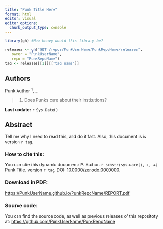 ```yaml
---
title: "Punk Title Here"
format: html
editor: visual
editor_options: 
  chunk_output_type: console
---
```


```r
library(gh) #How heavy would this library be?

releases <- gh("GET /repos/PunkUserName/PunkRepoName/releases",
   owner = "PunkUserName",
   repo = "PunkRepoName")
tag <- releases[[1]][["tag_name"]]
```

## Authors

Punk Author ^1^, ...

> (1) Does Punks care about their institutions?

**Last update:** `r Sys.Date()`

## Abstract

Tell me why I need to read this, and do it fast. Also, this document is is version `r tag`.

### How to cite this:

You can cite this dynamic document: P. Author. `r substr(Sys.Date(), 1, 4)` Punk Title. version `r tag`. DOI: [10.0000/zenodo.0000000](https://doi.org/10.0000/zenodo.0000000).

### Download in PDF:

<https://PunkUserName.github.io/PunkRepoName/REPORT.pdf>

### Source code:

You can find the source code, as well as previous releases of this repositoty at: <https://github.com/PunkUserName/PunkRepoName>
